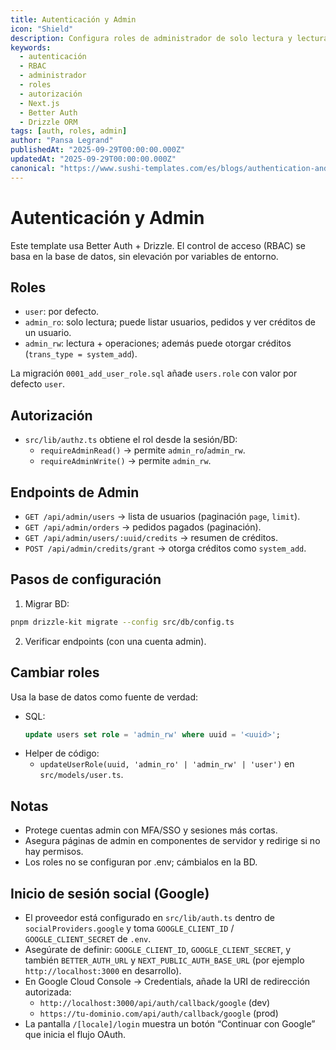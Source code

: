```yaml
---
title: Autenticación y Admin
icon: "Shield"
description: Configura roles de administrador de solo lectura y lectura/escritura, protege las APIs de admin y entiende el flujo de autenticación del template.
keywords:
  - autenticación
  - RBAC
  - administrador
  - roles
  - autorización
  - Next.js
  - Better Auth
  - Drizzle ORM
tags: [auth, roles, admin]
author: "Pansa Legrand"
publishedAt: "2025-09-29T00:00:00.000Z"
updatedAt: "2025-09-29T00:00:00.000Z"
canonical: "https://www.sushi-templates.com/es/blogs/authentication-and-admin"
---
```


# Autenticación y Admin

Este template usa Better Auth + Drizzle. El control de acceso (RBAC) se basa en la base de datos, sin elevación por variables de entorno.

## Roles

- `user`: por defecto.
- `admin_ro`: solo lectura; puede listar usuarios, pedidos y ver créditos de un usuario.
- `admin_rw`: lectura + operaciones; además puede otorgar créditos (`trans_type = system_add`).

La migración `0001_add_user_role.sql` añade `users.role` con valor por defecto `user`.

## Autorización

- `src/lib/authz.ts` obtiene el rol desde la sesión/BD:
  - `requireAdminRead()` → permite `admin_ro`/`admin_rw`.
  - `requireAdminWrite()` → permite `admin_rw`.

## Endpoints de Admin

- `GET /api/admin/users` → lista de usuarios (paginación `page`, `limit`).
- `GET /api/admin/orders` → pedidos pagados (paginación).
- `GET /api/admin/users/:uuid/credits` → resumen de créditos.
- `POST /api/admin/credits/grant` → otorga créditos como `system_add`.

## Pasos de configuración

1) Migrar BD:

```bash
pnpm drizzle-kit migrate --config src/db/config.ts
```

2) Verificar endpoints (con una cuenta admin).

## Cambiar roles

Usa la base de datos como fuente de verdad:

- SQL:
  ```sql
  update users set role = 'admin_rw' where uuid = '<uuid>';
  ```
- Helper de código:
  - `updateUserRole(uuid, 'admin_ro' | 'admin_rw' | 'user')` en `src/models/user.ts`.

## Notas

- Protege cuentas admin con MFA/SSO y sesiones más cortas.
- Asegura páginas de admin en componentes de servidor y redirige si no hay permisos.
- Los roles no se configuran por .env; cámbialos en la BD.

## Inicio de sesión social (Google)

- El proveedor está configurado en `src/lib/auth.ts` dentro de `socialProviders.google` y toma `GOOGLE_CLIENT_ID` / `GOOGLE_CLIENT_SECRET` de `.env`.
- Asegúrate de definir: `GOOGLE_CLIENT_ID`, `GOOGLE_CLIENT_SECRET`, y también `BETTER_AUTH_URL` y `NEXT_PUBLIC_AUTH_BASE_URL` (por ejemplo `http://localhost:3000` en desarrollo).
- En Google Cloud Console → Credentials, añade la URI de redirección autorizada:
  - `http://localhost:3000/api/auth/callback/google` (dev)
  - `https://tu-dominio.com/api/auth/callback/google` (prod)
- La pantalla `/[locale]/login` muestra un botón “Continuar con Google” que inicia el flujo OAuth.
